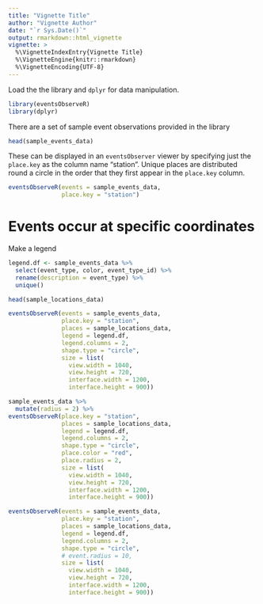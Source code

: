 ```yaml
---
title: "Vignette Title"
author: "Vignette Author"
date: "`r Sys.Date()`"
output: rmarkdown::html_vignette
vignette: >
  %\VignetteIndexEntry{Vignette Title}
  %\VignetteEngine{knitr::rmarkdown}
  %\VignetteEncoding{UTF-8}
---
```


<!-- ANY PACKAGES USED HERE MUST BE LOADED IN THE DESCRIPTION FILE AS WELL !-->

Load the the library and `dplyr` for data manipulation.

```r
library(eventsObserveR)
library(dplyr)
```

There are a set of sample event observations provided in the library

```r
head(sample_events_data)
```

These can be displayed in an `eventsObserver` viewer by specifying just the `place.key` as the column name "station". Unique places are distributed round a circle in the order that they first appear in the `place.key` column.

```r
eventsObserveR(events = sample_events_data,
               place.key = "station")
```

# Events occur at specific coordinates

Make a legend

```r
legend.df <- sample_events_data %>%
  select(event_type, color, event_type_id) %>%
  rename(description = event_type) %>%
  unique()
```


```r
head(sample_locations_data)
```


```r
eventsObserveR(events = sample_events_data, 
               place.key = "station",
               places = sample_locations_data,
               legend = legend.df,
               legend.columns = 2,
               shape.type = "circle",
               size = list(
                 view.width = 1040,
                 view.height = 720,
                 interface.width = 1200, 
                 interface.height = 900))
```



```r
sample_events_data %>%
  mutate(radius = 2) %>%
eventsObserveR(place.key = "station",
               places = sample_locations_data,
               legend = legend.df,
               legend.columns = 2,
               shape.type = "circle",
               place.color = "red",
               place.radius = 2,
               size = list(
                 view.width = 1040,
                 view.height = 720,
                 interface.width = 1200, 
                 interface.height = 900))
```


```r
eventsObserveR(events = sample_events_data, 
               place.key = "station",
               places = sample_locations_data,
               legend = legend.df,
               legend.columns = 2,
               shape.type = "circle",
               # event.radius = 10,
               size = list(
                 view.width = 1040,
                 view.height = 720,
                 interface.width = 1200, 
                 interface.height = 900))
```


